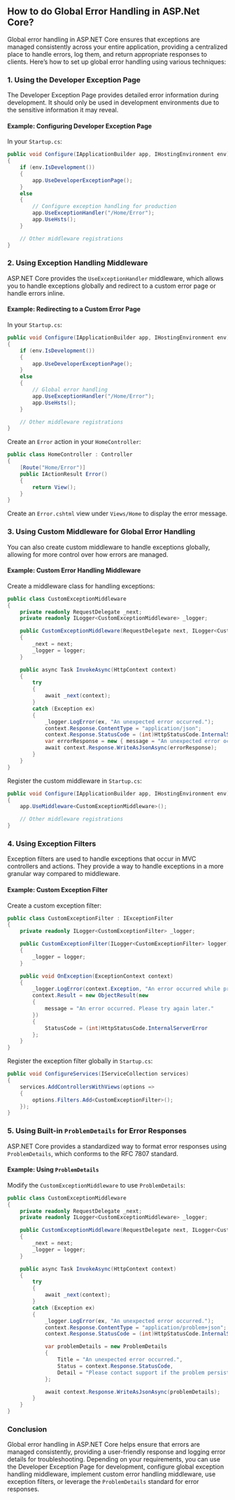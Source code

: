 ## How to do Global Error Handling in ASP.Net Core?
Global error handling in ASP.NET Core ensures that exceptions are managed consistently across your entire application, providing a centralized place to handle errors, log them, and return appropriate responses to clients. Here’s how to set up global error handling using various techniques:

### 1. **Using the Developer Exception Page**

The Developer Exception Page provides detailed error information during development. It should only be used in development environments due to the sensitive information it may reveal.

#### **Example: Configuring Developer Exception Page**

In your `Startup.cs`:

```csharp
public void Configure(IApplicationBuilder app, IHostingEnvironment env)
{
    if (env.IsDevelopment())
    {
        app.UseDeveloperExceptionPage();
    }
    else
    {
        // Configure exception handling for production
        app.UseExceptionHandler("/Home/Error");
        app.UseHsts();
    }

    // Other middleware registrations
}
```

### 2. **Using Exception Handling Middleware**

ASP.NET Core provides the `UseExceptionHandler` middleware, which allows you to handle exceptions globally and redirect to a custom error page or handle errors inline.

#### **Example: Redirecting to a Custom Error Page**

In your `Startup.cs`:

```csharp
public void Configure(IApplicationBuilder app, IHostingEnvironment env)
{
    if (env.IsDevelopment())
    {
        app.UseDeveloperExceptionPage();
    }
    else
    {
        // Global error handling
        app.UseExceptionHandler("/Home/Error");
        app.UseHsts();
    }

    // Other middleware registrations
}
```

Create an `Error` action in your `HomeController`:

```csharp
public class HomeController : Controller
{
    [Route("Home/Error")]
    public IActionResult Error()
    {
        return View();
    }
}
```

Create an `Error.cshtml` view under `Views/Home` to display the error message.

### 3. **Using Custom Middleware for Global Error Handling**

You can also create custom middleware to handle exceptions globally, allowing for more control over how errors are managed.

#### **Example: Custom Error Handling Middleware**

Create a middleware class for handling exceptions:

```csharp
public class CustomExceptionMiddleware
{
    private readonly RequestDelegate _next;
    private readonly ILogger<CustomExceptionMiddleware> _logger;

    public CustomExceptionMiddleware(RequestDelegate next, ILogger<CustomExceptionMiddleware> logger)
    {
        _next = next;
        _logger = logger;
    }

    public async Task InvokeAsync(HttpContext context)
    {
        try
        {
            await _next(context);
        }
        catch (Exception ex)
        {
            _logger.LogError(ex, "An unexpected error occurred.");
            context.Response.ContentType = "application/json";
            context.Response.StatusCode = (int)HttpStatusCode.InternalServerError;
            var errorResponse = new { message = "An unexpected error occurred. Please try again later." };
            await context.Response.WriteAsJsonAsync(errorResponse);
        }
    }
}
```

Register the custom middleware in `Startup.cs`:

```csharp
public void Configure(IApplicationBuilder app, IHostingEnvironment env)
{
    app.UseMiddleware<CustomExceptionMiddleware>();

    // Other middleware registrations
}
```

### 4. **Using Exception Filters**

Exception filters are used to handle exceptions that occur in MVC controllers and actions. They provide a way to handle exceptions in a more granular way compared to middleware.

#### **Example: Custom Exception Filter**

Create a custom exception filter:

```csharp
public class CustomExceptionFilter : IExceptionFilter
{
    private readonly ILogger<CustomExceptionFilter> _logger;

    public CustomExceptionFilter(ILogger<CustomExceptionFilter> logger)
    {
        _logger = logger;
    }

    public void OnException(ExceptionContext context)
    {
        _logger.LogError(context.Exception, "An error occurred while processing the request.");
        context.Result = new ObjectResult(new
        {
            message = "An error occurred. Please try again later."
        })
        {
            StatusCode = (int)HttpStatusCode.InternalServerError
        };
    }
}
```

Register the exception filter globally in `Startup.cs`:

```csharp
public void ConfigureServices(IServiceCollection services)
{
    services.AddControllersWithViews(options =>
    {
        options.Filters.Add<CustomExceptionFilter>();
    });
}
```

### 5. **Using Built-in `ProblemDetails` for Error Responses**

ASP.NET Core provides a standardized way to format error responses using `ProblemDetails`, which conforms to the RFC 7807 standard.

#### **Example: Using `ProblemDetails`**

Modify the `CustomExceptionMiddleware` to use `ProblemDetails`:

```csharp
public class CustomExceptionMiddleware
{
    private readonly RequestDelegate _next;
    private readonly ILogger<CustomExceptionMiddleware> _logger;

    public CustomExceptionMiddleware(RequestDelegate next, ILogger<CustomExceptionMiddleware> logger)
    {
        _next = next;
        _logger = logger;
    }

    public async Task InvokeAsync(HttpContext context)
    {
        try
        {
            await _next(context);
        }
        catch (Exception ex)
        {
            _logger.LogError(ex, "An unexpected error occurred.");
            context.Response.ContentType = "application/problem+json";
            context.Response.StatusCode = (int)HttpStatusCode.InternalServerError;

            var problemDetails = new ProblemDetails
            {
                Title = "An unexpected error occurred.",
                Status = context.Response.StatusCode,
                Detail = "Please contact support if the problem persists."
            };

            await context.Response.WriteAsJsonAsync(problemDetails);
        }
    }
}
```

### Conclusion

Global error handling in ASP.NET Core helps ensure that errors are managed consistently, providing a user-friendly response and logging error details for troubleshooting. Depending on your requirements, you can use the Developer Exception Page for development, configure global exception handling middleware, implement custom error handling middleware, use exception filters, or leverage the `ProblemDetails` standard for error responses.
